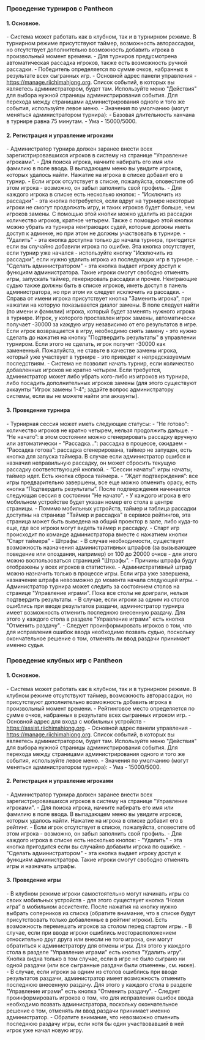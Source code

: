
<Meta title='Турниры - Mahjong Pantheon'
      description='Как проводить турниры и локальные игры, используя Mahjong Pantheon' />

### Проведение турниров с Pantheon

#### 1. Основное.
<section className='sparseList'>
- Система может работать как в клубном, так и в турнирном режиме. В турнирном режиме присутствуют таймер, возможность
  авторассадки, но отсутствует дополнительно возможность добавить игрока в произвольный момент времени.
- Для турниров предусмотрена автоматическая рассадка игроков, также есть возможность ручной рассадки.
- Победитель определяется по сумме очков, набранных в результате всех сыгранных игр.
- Основной адрес панели управления - <a href='https://manage.riichimahjong.org' target='_blank'>https://manage.riichimahjong.org</a>.
  Список событий, в которых вы являетесь администратором, будет там. Используйте меню "Действия" для выбора нужной
  страницы администрирования события. Для перехода между страницами администрирования одного и того же события,
  используйте левое меню.
- Значения по умолчанию (могут меняться администратором турнира):
  - Базовая длительность ханчана в турнире равна 75 минутам.
  - Ума - 15000/5000.
</section>

#### 2. Регистрация и управление игроками
<section className='sparseList'>
- Администратор турнира должен заранее внести всех зарегистрировавшихся игроков в систему на странице "Управление игроками".
- Для поиска игрока, начните набирать его имя или фамилию в поле ввода. В выпадающем меню вы увидите игроков, которых
  удалось найти. Нажатие на игрока в списке добавит его в турнир.
- Если игрок отсутствует в списке, пожалуйста, оповестите об этом игрока - возможно, он забыл заполнить свой профиль.
- Для каждого игрока в списке есть несколько кнопок:
  - "Исключить из рассадки" - эта кнопка потребуется, если вдруг на турнире некоторые игроки не смогут продолжать игру,
    и таких игроков будет больше, чем игроков замены. С помощью этой кнопки можно удалить из рассадки количество игроков,
    кратное четырем. Также с помощью этой кнопки можно убрать из турнира неиграющих судей, которые должны иметь доступ к
    админке, но при этом не должны участвовать в турнире.
  - "Удалить" - эта кнопка доступна только до начала турнира, пригодится если вы случайно добавили игрока по ошибке.
    Эта кнопка отсутствует, если турнир уже начался - используйте кнопку "Исключить из рассадки", если нужно удалить
    игрока из последующих игр в турнире.
  - "Сделать администратором" - эта кнопка выдает игроку доступ к функциям администратора. Такие игроки смогут свободно
    отменять игры, запускать таймер, генерировать рассадки и прочее. Неиграющие судью также должны быть в списке игроков,
    иметь доступ в панель администратора, но при этом их следует исключить из рассадки.
  - Справа от имени игрока присутствует кнопка "Заменить игрока", при нажатии на которую показывается диалог замены.
    В поле следует найти (по имени и фамилии) игрока, который будет заменять нужного игрока в турнире. Игрок, у которого
    проставлен игрок замены, автоматически получает -30000 за каждую игру независимо от его результатов в игре. Если игрок
    возвращается в игру, необходимо снять замену - это нужно сделать до нажатия на кнопку "Подтвердить результаты" в
    управлении турниром. Если этого не сделать, игрок получит -30000 как замененный. Пожалуйста, не ставьте в качестве
    замены игрока, который уже участвует в турнире - это приведет к непредсказуемым последствиям.
- Система не позволит начать турнир, если количество добавленных игроков не кратно четырем. Если требуется,
  администратор может либо убрать кого-либо из игроков из турнира, либо посадить дополнительных игроков замены
  (для этого существуют аккаунты "Игрок замены 1-4"; задайте вопрос администратору системы, если вы не можете найти
  эти аккаунты).
</section>

#### 3. Проведение турнира
<section className='sparseList'>
- Турнирная сессия может иметь следующие статусы:
  - "Не готово": количество игроков не кратно четырем, нельзя продолжить дальше.
  - “Не начато”: в этом состоянии можно сгенерировать рассадку вручную или автоматически
  - "Рассадка...": рассадка в процессе, ожидаем
  - “Рассадка готова”: рассадка сгенерирована, таймер не запущен, есть кнопка для запуска таймера. В случае если
    администратор ошибся и назначил неправильную рассадку, он может сбросить текущую рассадку соответствующей кнопкой.
  - “Сессии начаты”: игры начаты, таймер идет. Есть кнопка сброса таймера.
  - “Ждет подтверждения”: все игры предварительно завершены, все еще можно отменить орасу, есть кнопка “Подтвердить
    результаты”. После подтверждения начинается следующая сессия в состоянии "Не начато".
- У каждого игрока в его мобильном устройстве будет указан номер его стола в центре страницы.
- Помимо мобильных устройств, таймер и таблица рассадки доступны на странице "Таймер и рассадка" в сервисе рейтингов,
  эта страница может быть выведена на общий проектор в зале, либо куда-то еще, где все игроки могут видеть таймер и рассадку.
- Старт игр происходит по команде администратора вместе с нажатием кнопки “Старт таймера”
- Штрафы:
  - В случае необходимости, существует возможность назначения административных штрафов (за вызывающее поведение или
    опоздания, например) от 100 до 20000 очков - для этого можно воспользоваться страницей "Штрафы".
  - Причины штрафа будут отображены у всех игроков в статистике.
  - Административный штраф можно назначить только в процессе игры. Если игра уже завершена, назначение штрафа
    невозможно до момента начала следующей игры.
- Администратор турнира может следить за состоянием столов на странице "Управление играми". Пока все столы не
  доиграли, нельзя подтвердить результаты.
- В случае, если игроки за одним из столов ошиблись при вводе результатов раздачи, администратор турнира имеет
  возможность отменить последнюю внесенную раздачу. Для этого у каждого стола в разделе "Управление играми"
  есть кнопка "Отменить раздачу".
  - Следует проинформировать игроков о том, что для исправления ошибок ввода необходимо позвать судью, поскольку
    окончательное решение о том, отменять ли ввод раздачи принимает именно судья.
</section>

### Проведение клубных игр с Pantheon

#### 1. Основное.
<section className='sparseList'>
- Система может работать как в клубном, так и в турнирном режиме. В клубном режиме отсутствуют таймер, возможность
  авторассадки, но присутствуют дополнительно возможность добавить игрока в произвольный момент времени.
- Рейтинговое место определяется по сумме очков, набранных в результате всех сыгранных игроком игр.
- Основной адрес для входа с мобильных устройств - <a href='https://assist.riichimahjong.org' target='_blank'>https://assist.riichimahjong.org</a>.
- Основной адрес панели управления - <a href='https://manage.riichimahjong.org' target='_blank'>https://manage.riichimahjong.org</a>. Список
  событий, в которых вы являетесь администратором, будет там. Используйте меню "Действия" для выбора нужной страницы
  администрирования события. Для перехода между страницами администрирования одного и того же события, используйте левое меню.
- Значения по умолчанию (могут меняться администратором турнира):
  - Ума - 15000/5000.
</section>

#### 2. Регистрация и управление игроками
<section className='sparseList'>
- Администратор турнира должен заранее внести всех зарегистрировавшихся игроков в систему на странице "Управление игроками".
- Для поиска игрока, начните набирать его имя или фамилию в поле ввода. В выпадающем меню вы увидите игроков,
  которых удалось найти. Нажатие на игрока в списке добавит его в рейтинг.
- Если игрок отсутствует в списке, пожалуйста, оповестите об этом игрока - возможно, он забыл заполнить свой профиль.
- Для каждого игрока в списке есть несколько кнопок:
  - "Удалить" - эта кнопка пригодится если вы случайно добавили игрока по ошибке.
  - "Сделать администратором" - эта кнопка выдает игроку доступ к функциям администратора. Такие игроки смогут
    свободно отменять игры и назначать штрафы.
</section>

#### 3. Проведение игры
<section className='sparseList'>
- В клубном режиме игроки самостоятельно могут начинать игры со своих мобильных устройств - для этого существует
  кнопка “Новая игра” в мобильном ассистенте. После нажатия на кнопку нужно выбрать соперников из списка (обратите
  внимание, что в списке будут присутствовать только добавленные в рейтинг игроки). Есть возможность перемешать
  игроков за столом перед стартом игры.
- В случае, если при вводе игроки ошиблись месторасположением относительно друг друга или внесли не того игрока,
  они могут обратиться к администратору для отмены игры. Для этого у каждого стола в разделе "Управление играми" есть
  кнопка "Удалить игру". Кнопка видна только в том случае, если в игре не было сыграно ни одной раздачи (или все
  сыгранные раздачи были отменены, см. ниже).
- В случае, если игроки за одним из столов ошиблись при вводе результатов раздачи, администратор имеет возможность
  отменить последнюю внесенную раздачу. Для этого у каждого стола в разделе "Управление играми" есть кнопка
  "Отменить раздачу".
- Следует проинформировать игроков о том, что для исправления ошибок ввода необходимо позвать администратора,
  поскольку окончательное решение о том, отменять ли ввод раздачи принимает именно администратор.
- Обратите внимание, что невозможно отменить последнюю раздачу игры, если хотя бы один участвовавший в ней игрок
  уже начал новую игру.
</section>
